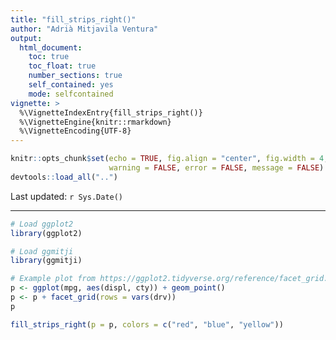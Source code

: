 ```yaml
---
title: "fill_strips_right()"
author: "Adrià Mitjavila Ventura"
output:
  html_document:
    toc: true
    toc_float: true
    number_sections: true
    self_contained: yes
    mode: selfcontained
vignette: >
  %\VignetteIndexEntry{fill_strips_right()}
  %\VignetteEngine{knitr::rmarkdown}
  %\VignetteEncoding{UTF-8}
---
```


```r
knitr::opts_chunk$set(echo = TRUE, fig.align = "center", fig.width = 4, fig.height = 4, 
                      warning = FALSE, error = FALSE, message = FALSE)
devtools::load_all("..")
```

Last updated: `r Sys.Date()`

***

```r
# Load ggplot2
library(ggplot2)

# Load ggmitji 
library(ggmitji)
```

```r
# Example plot from https://ggplot2.tidyverse.org/reference/facet_grid.html
p <- ggplot(mpg, aes(displ, cty)) + geom_point()
p <- p + facet_grid(rows = vars(drv))
p
```

```r
fill_strips_right(p = p, colors = c("red", "blue", "yellow"))
```

